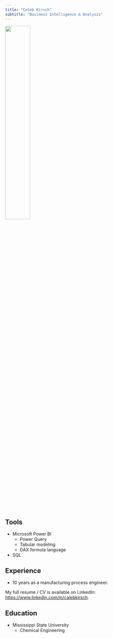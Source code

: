 ```yaml
---
title: "Caleb Kirsch"
subtitle: "Business Intelligence & Analysis"
---
```


![](assets/headshot.jpg){width="40%"}

## Tools

-   Microsoft Power BI
    -   Power Query
    -   Tabular modeling
    -   DAX formula language
-   SQL

## Experience

-   10 years as a manufacturing process engineer.

My full resume / CV is available on LinkedIn: <https://www.linkedin.com/in/calebkirsch>.

## Education

-   Mississippi State University
    -   Chemical Engineering